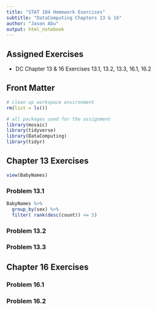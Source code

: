 ```yaml
---
title: "STAT 184 Homework Exercises" 
subtitle: "DataComputing Chapters 13 & 16"
author: "Jason Abu"
output: html_notebook
---
```


## Assigned Exercises

- DC Chapter 13 & 16 Exercises 13.1, 13.2, 13.3, 16.1, 16.2

## Front Matter

```r
# clean up workspace environment
rm(list = ls())

# all packages used for the assignment
library(mosaic)
library(tidyverse)
library(DataComputing)
library(tidyr)

```



## Chapter 13 Exercises
```r
view(BabyNames)
```

### Problem 13.1

```r
BabyNames %>% 
  group_by(sex) %>%
  filter( rank(desc(count)) <= 5) 
```

### Problem 13.2

### Problem 13.3


## Chapter 16 Exercises 

### Problem 16.1

### Problem 16.2

